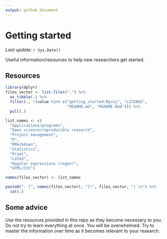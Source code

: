 ```yaml
---
output: github_document
---
```


# Getting started

*Last update*: `r Sys.Date()`  

Useful information/resources to help new researchers get started.

## Resources

```r
library(dplyr)
files_vector <- list.files(".") %>% 
  as_tibble(.) %>% 
  filter(., !(value %in% c("getting_started.Rproj", "LICENSE", 
                           "README.md", "README.Rmd"))) %>% 
  pull(.)

list_names <- c(
  "Applications/programs", 
  "Open science/reproducible research", 
  "Project management", 
  "R", 
  "RMarkdown", 
  "Statistics", 
  "Praat", 
  "LaTeX", 
  "Regular expressions (regex)", 
  "HTML/CSS") 

names(files_vector) <- list_names

paste0("- [", names(files_vector), "](", files_vector, ") \n") %>% 
  cat(.)
```

## Some advice

Use the resources provided in this repo as they become necessary to you. Do 
not try to learn everything at once. You will be overwhelmed. Try to master 
the information over time as it becomes relevant to your research. 
